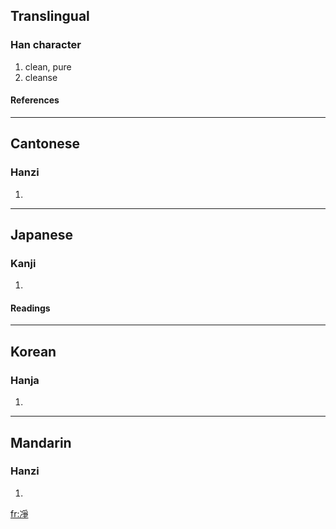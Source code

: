 {{see|净}}

==Translingual==
===Han character===
{{Han char|rad=冫|as=08|sn=10|four=3215<sub>7</sub>|canj=戈一月尸木 (IMBSD)}}
# clean, pure
# cleanse
====References====
{{Han ref|kx=0132.400|dkj=01664|dj=0296.280|hdz=10299.061|uh=51C8|ud=20936|bh=D0E4|bd=53476}}
----
==Cantonese==
===Hanzi===
{{yue-hanzi|jyut=|y=jeng6, jing6}}
# {{defn|Cantonese}}
----
==Japanese==
===Kanji===
{{ja-kanji|grade=|rs=冫08}}
# {{defn|Japanese}}
====Readings====
{{ja-readings|on=[[そう]] (sō), [[しょう]] (shō)|kun=[[ひややかなさま]] (hiyayakanasama)}}
----
==Korean==
===Hanja===
{{ko-hanja|hangeul=정|rv=jeong|mr=chŏng}}
# {{defn|Korean}}
----
==Mandarin==
===Hanzi===
{{cmn-hanzi|sim=净|pin=[[jìng]] (jing4), [[liàng]] (liang4)|wg=ching<sup>4</sup>, liang<sup>4</sup>}}
# {{defn|Mandarin}}

[[fr:凈]]